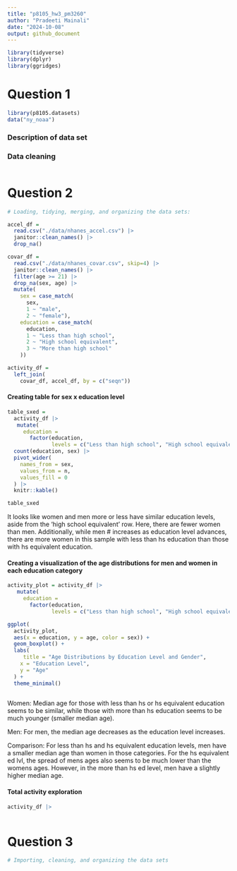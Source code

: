 ```yaml
---
title: "p8105_hw3_pm3260"
author: "Pradeeti Mainali"
date: "2024-10-08"
output: github_document
---
```


```r
library(tidyverse)
library(dplyr)
library(ggridges)
```

# Question 1

```r
library(p8105.datasets)
data("ny_noaa")
```
### Description of data set


### Data cleaning

```r

```


# Question 2

```r
# Loading, tidying, merging, and organizing the data sets:

accel_df = 
  read.csv("./data/nhanes_accel.csv") |>
  janitor::clean_names() |>
  drop_na()

covar_df = 
  read.csv("./data/nhanes_covar.csv", skip=4) |>
  janitor::clean_names() |>
  filter(age >= 21) |>
  drop_na(sex, age) |>
  mutate(
    sex = case_match(
      sex, 
      1 ~ "male",
      2 ~ "female"),
    education = case_match(
      education, 
      1 ~ "Less than high school",
      2 ~ "High school equivalent",
      3 ~ "More than high school"
    ))

activity_df = 
  left_join(
    covar_df, accel_df, by = c("seqn"))
```

#### Creating table for sex x education level

```r
table_sxed = 
  activity_df |>
   mutate(
     education = 
       factor(education, 
              levels = c("Less than high school", "High school equivalent", "More than high school")))|>
  count(education, sex) |>
  pivot_wider(
    names_from = sex,
    values_from = n,
    values_fill = 0
  ) |>
  knitr::kable()

table_sxed
```

It looks like women and men more or less have similar education levels, aside from the 'high school equivalent' row. Here, there are fewer women than men. Additionally, while men # increases as education level advances, there are more women in this sample with less than hs education than those with hs equivalent education.

#### Creating a visualization of the age distributions for men and women in each education category

```r
activity_plot = activity_df |>
   mutate(
     education = 
       factor(education, 
              levels = c("Less than high school", "High school equivalent", "More than high school")))

ggplot(
  activity_plot, 
  aes(x = education, y = age, color = sex)) +
  geom_boxplot() + 
  labs(
     title = "Age Distributions by Education Level and Gender",
    x = "Education Level",
    y = "Age"
  ) +
  theme_minimal()
  
```

Women: Median age for those with less than hs or hs equivalent education seems to be similar, while those with more than hs education seems to be much younger (smaller median age). 

Men: For men, the median age decreases as the education level increases.

Comparison: For less than hs and hs equivalent education levels, men have a smaller median age than women in those categories.
For the hs equivalent ed lvl, the spread of mens ages also seems to be much lower than the womens ages.
However, in the more than hs ed level, men have a slightly higher median age. 

#### Total activity exploration

```r
activity_df |>
  
```



# Question 3

```r
# Importing, cleaning, and organizing the data sets

```